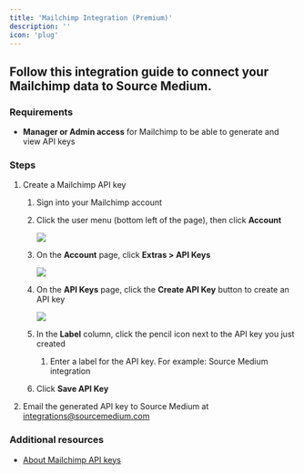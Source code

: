 ```yaml
---
title: 'Mailchimp Integration (Premium)'
description: ''
icon: 'plug'
---
```


## Follow this integration guide to connect your Mailchimp data to Source Medium.

### Requirements

- **Manager or Admin access** for Mailchimp to be able to generate and view API keys

### Steps

1. Create a Mailchimp API key
    1. Sign into your Mailchimp account
    2. Click the user menu (bottom left of the page), then click **Account**
        
        ![](/images/article-imgs/mailchimp-integration/Untitled.png)
        
    3. On the **Account** page, click **Extras > API Keys**
        
        ![](/images/article-imgs/mailchimp-integration/Untitled1.png)
        
    4. On the **API Keys** page, click the **Create API Key** button to create an API key
        
        ![](/images/article-imgs/mailchimp-integration/Untitled2.png)
        
    5. In the **Label** column, click the pencil icon next to the API key you just created
        1. Enter a label for the API key. For example: Source Medium integration
    6. Click **Save API Key**
2. Email the generated API key to Source Medium at integrations@sourcemedium.com

### Additional resources

- [About Mailchimp API keys](https://mailchimp.com/help/about-api-keys/#Find_or_generate_your_API_key)